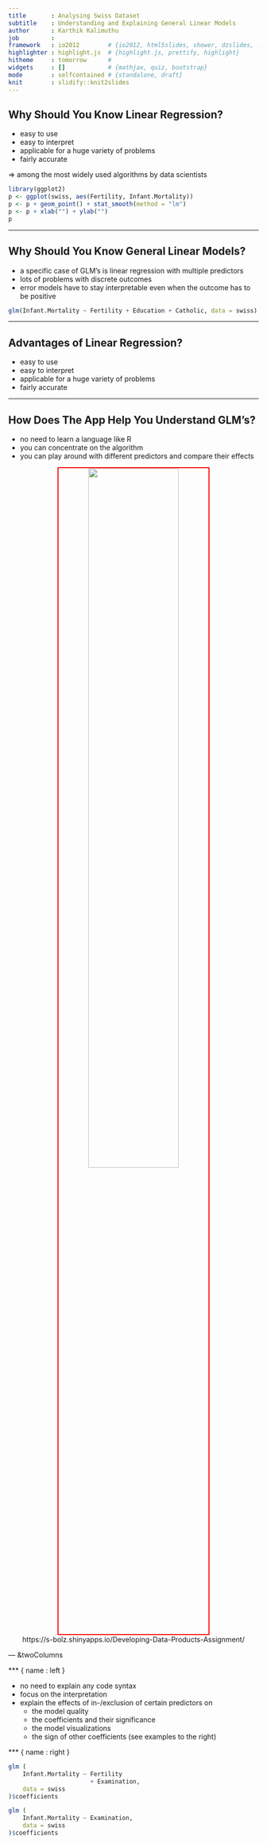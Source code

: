 ```yaml
---
title       : Analysing Swiss Dataset
subtitle    : Understanding and Explaining General Linear Models
author      : Karthik Kalimuthu
job         : 
framework   : io2012        # {io2012, html5slides, shower, dzslides, ...}
highlighter : highlight.js  # {highlight.js, prettify, highlight}
hitheme     : tomorrow      # 
widgets     : []            # {mathjax, quiz, bootstrap}
mode        : selfcontained # {standalone, draft}
knit        : slidify::knit2slides
---
```


## Why Should You Know Linear Regression?

* easy to use
* easy to interpret
* applicable for a huge variety of problems
* fairly accurate

$\Rightarrow$ among the most widely used algorithms by data scientists

```r
library(ggplot2)
p <- ggplot(swiss, aes(Fertility, Infant.Mortality))
p <- p + geom_point() + stat_smooth(method = "lm")
p <- p + xlab("") + ylab("")
p
```

---

## Why Should You Know General Linear Models?

* a specific case of GLM's is linear regression with multiple predictors
* lots of problems with discrete outcomes
* error models have to stay interpretable even when the outcome has to be positive

```r
glm(Infant.Mortality ~ Fertility + Education + Catholic, data = swiss)
```

---

## Advantages of Linear Regression?

* easy to use
* easy to interpret
* applicable for a huge variety of problems
* fairly accurate

---

## How Does The App Help You Understand GLM's?
 

* no need to learn a language like R
* you can concentrate on the algorithm
* you can play around with different predictors and compare their effects

<center><img src=./assets/img/main.png height='60%' width='60%' style='margin:0px; border: 2px solid #FF0000'/></center>

<center>https://s-bolz.shinyapps.io/Developing-Data-Products-Assignment/</center>


--- &twoColumns



*** { name : left }

* no need to explain any code syntax
* focus on the interpretation
* explain the effects of in-/exclusion of certain predictors on
  * the model quality
  * the coefficients and their significance
  * the model visualizations
  * the sign of other coefficients (see examples to the right)

*** { name : right }

```r
glm (
    Infant.Mortality ~ Fertility
                       + Examination,
    data = swiss
)$coefficients
```

```r
glm (
    Infant.Mortality ~ Examination,
    data = swiss
)$coefficients
```
